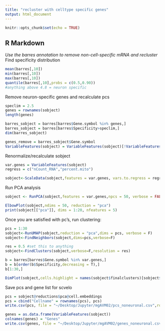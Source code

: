 ```yaml
---
title: "recluster with celltype specific genes"
output: html_document
---
```


```r
knitr::opts_chunk$set(echo = TRUE)
```

## R Markdown

*Use the barres annotation to remove non-cell-specific mRNA and recluster*
Find specificity distribution

```r
mean(barres[,10])
min(barres[,10])
max(barres[,10])
quantile(barres[,10],probs = c(0.5,0.90))
#anything above 4.8 = neuron specific
```
Remove neuron-specific genes and recalculate pcs

```r
speclim = 2.5
genes = rownames(sobject)
length(genes)

barres_sobject = barres[barres$Gene.symbol %in% genes,]
barres_sobject = barres[barres$Specificity>speclim,]
dim(barres_sobject)

genes_remove = barres_sobject$Gene.symbol
VariableFeatures(sobject) = VariableFeatures(sobject)[!VariableFeatures(sobject) %in% genes_remove]
```

Renormalize/recalculate sobject
```r
var.genes = VariableFeatures(sobject)
regress = c("nCount_RNA","percent.mito")

sobject<-ScaleData(sobject,features = var.genes, vars.to.regress = regress)
```

Run PCA analysis
```r
sobject <- RunPCA(sobject,features = var.genes,npcs = 50, verbose = FALSE)

ElbowPlot(sobject,ndims = 50, reduction = "pca")
print(sobject[["pca"]], dims = 1:20, nfeatures = 5)
```

Once you are satisfied with pc's, run clustering: 
```r
pcs = 1:30
sobject<-RunUMAP(sobject,reduction = "pca",dims = pcs, verbose = F)
sobject<-FindNeighbors(sobject,dims=pcs,verbose=F)

res = 0.5 #set this to anything
sobject<-FindClusters(sobject,verbose=F,resolution = res) 

```


```r
b = barres[barres$Gene.symbol %in% var.genes,]
b = b[order(b$Specificity,decreasing = T),]
b[1:30,]
```

```r
DimPlot(sobject,cells.highlight = names(sobject$finalclusters)[sobject$finalclusters == '3'])

```
Save pcs and gene list for scvelo

```r
pcs = sobject@reductions$pca@cell.embeddings
pcs = cbind("Cellname" = rownames(pcs), pcs)
write.csv(pcs, file = "~/Desktop/Jupyter/mgAVM02/pcs_noneuronal.csv",row.names = F)
```
```r
genes = as.data.frame(VariableFeatures(sobject))
colnames(genes) = "Genes"
write.csv(genes, file = "~/Desktop/Jupyter/mgAVM02/genes_noneuronal.csv",row.names = F)
```


